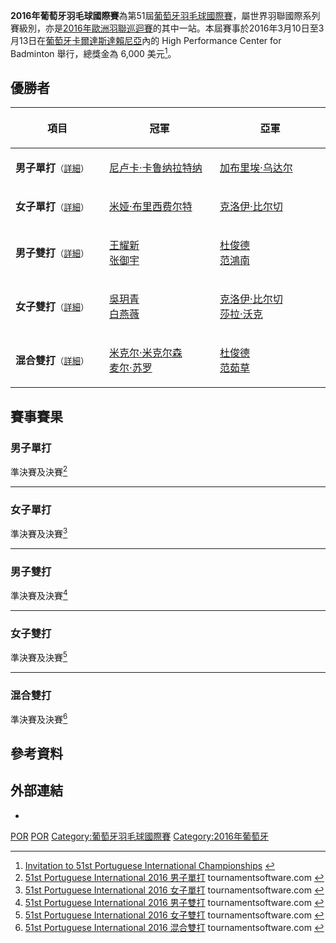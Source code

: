 {{noteTA|G1=Badminton}}
{{infobox badminton event
|name           = 2016年葡萄牙羽毛球國際賽
|image          = 
|size           = 
|caption        =
|dates          = 2016年3月10日－3月13日
|number_edition = 第51屆
|level          = 4B
|prize_money    = 6,000美元
|location       = {{POR}}[[卡爾達斯達賴尼亞|卡爾達斯達賴尼亞]]
|venue          = High Performance Center for Badminton
|previous       = 2015年葡萄牙羽毛球國際賽 
|next           = 2017年葡萄牙羽毛球國際賽
}}
'''2016年葡萄牙羽毛球國際賽'''為第51屆[[葡萄牙羽毛球國際賽|葡萄牙羽毛球國際賽]]，屬世界羽聯國際系列賽級別，亦是[[2016年歐洲羽聯巡迴賽|2016年歐洲羽聯巡迴賽]]的其中一站。本屆賽事於2016年3月10日至3月13日在[[葡萄牙|葡萄牙]][[卡爾達斯達賴尼亞|卡爾達斯達賴尼亞]]內的 High Performance Center for Badminton 舉行，總獎金為 6,000 美元<ref>[http://www.bwfbadminton.org/file.aspx?id=683632&dl=1 Invitation to 51st Portuguese International Championships] {{Wayback|url=http://www.bwfbadminton.org/file.aspx?id=683632&dl=1 |date=20160917225431 }}{{en}}</ref>。

== 優勝者 ==
{| class=wikitable style="font-size:small"
!width="200"|項目
!width="250"|冠軍
!width="250"|亞軍
|-
|'''男子單打'''<small>（[[#男子單打|詳細]]）</small>
|{{flagicon|SRI}} [[尼卢卡·卡鲁纳拉特纳|尼卢卡·卡鲁纳拉特纳]]
|{{flagicon|SWE}} [[加布里埃·乌达尔|加布里埃·乌达尔]]
|-
|'''女子單打'''<small>（[[#女子單打|詳細]]）</small>
|{{flagicon|DEN}} [[米娅·布里西费尔特|米娅·布里西费尔特]]
|{{flagicon|ENG}} [[克洛伊·比尔切|克洛伊·比尔切]]
|-
|'''男子雙打'''<small>（[[#男子雙打|詳細]]）</small>
|{{flagicon|MAS}} [[王耀新|王耀新]]<br/>{{flagicon|MAS}} [[张御宇|张御宇]]
|{{flagicon|VIE}} [[杜俊德|杜俊德]]<br/>{{flagicon|VIE}} [[范鴻南|范鴻南]]
|-
|'''女子雙打'''<small>（[[#女子雙打|詳細]]）</small>
|{{flagicon|MAS}} [[吳玥青|吳玥青]]<br/>{{flagicon|MAS}} [[白燕薇|白燕薇]]
|{{flagicon|ENG}} [[克洛伊·比尔切|克洛伊·比尔切]]<br/>{{flagicon|ENG}} [[莎拉·沃克|莎拉·沃克]]
|-
|'''混合雙打'''<small>（[[#混合雙打|詳細]]）</small>
|{{flagicon|DEN}} [[米克尔·米克尔森|米克尔·米克尔森]]<br/>{{flagicon|DEN}} [[麦尔·苏罗|麦尔·苏罗]]
|{{flagicon|VIE}} [[杜俊德|杜俊德]]<br/>{{flagicon|VIE}} [[范茹草|范茹草]]
|}

== 賽事賽果 ==
=== 男子單打 ===
;準決賽及決賽<ref name="MS">[http://bwf.tournamentsoftware.com/sport/draw.aspx?id=476955F2-8BEB-4418-9F2A-FE01ACF2B578&draw=2 51st Portuguese International 2016 男子單打] tournamentsoftware.com {{en}}</ref>
{{4TeamBracket-Tennis3-v2
| team-width=200
| RD1-seed1=
| RD1-team1={{flagicon|SRI}} [[迪奴卡·卡鲁纳拉特纳|迪奴卡·卡鲁纳拉特纳]]
| RD1-score1-1=10
| RD1-score1-2='''21
| RD1-score1-3=19
| RD1-seed2=Q
| RD1-team2='''{{flagicon|SWE}} [[加布里埃·乌达尔|加布里埃·乌达尔]]
| RD1-score2-1='''21
| RD1-score2-2=17
| RD1-score2-3='''21

| RD1-seed3=4
| RD1-team3='''{{nowrap|{{flagicon|SRI}} [[尼卢卡·卡鲁纳拉特纳|尼卢卡·卡鲁纳拉特纳]]}}
| RD1-score3-1=18
| RD1-score3-2='''21
| RD1-score3-3='''21
| RD1-seed4=5
| RD1-team4={{flagicon|SCO}} [[基兰·梅里利斯|基兰·梅里利斯]]
| RD1-score4-1='''21
| RD1-score4-2=14
| RD1-score4-3=19

| RD2-seed1=Q
| RD2-team1={{flagicon|SWE}} [[加布里埃·乌达尔|加布里埃·乌达尔]]
| RD2-score1-1=17
| RD2-score1-2=13
| RD2-score1-3=
| RD2-seed2=4
| RD2-team2='''{{nowrap|{{flagicon|SRI}} [[尼卢卡·卡鲁纳拉特纳|尼卢卡·卡鲁纳拉特纳]]}}
| RD2-score2-1='''21
| RD2-score2-2='''21
| RD2-score2-3=
}}
----

=== 女子單打 ===
;準決賽及決賽<ref name="WS">[http://bwf.tournamentsoftware.com/sport/draw.aspx?id=476955F2-8BEB-4418-9F2A-FE01ACF2B578&draw=4 51st Portuguese International 2016 女子單打] tournamentsoftware.com {{en}}</ref>
{{4TeamBracket-Tennis3-v2
| team-width=200
| RD1-seed1=5
| RD1-team1='''{{flagicon|DEN}} [[米娅·布里西费尔特|米娅·布里西费尔特]]
| RD1-score1-1='''21
| RD1-score1-2='''21
| RD1-score1-3=
| RD1-seed2=4
| RD1-team2={{flagicon|MAS}} [[林吟芳|林吟芳]]
| RD1-score2-1=18
| RD1-score2-2=16
| RD1-score2-3=

| RD1-seed3=3
| RD1-team3='''{{flagicon|ENG}} [[克洛伊·比尔切|克洛伊·比尔切]]
| RD1-score3-1='''21
| RD1-score3-2='''21
| RD1-score3-3=
| RD1-seed4=
| RD1-team4={{flagicon|MAS}} [[李盈盈|李盈盈]]
| RD1-score4-1=17
| RD1-score4-2=9
| RD1-score4-3=

| RD2-seed1=5
| RD2-team1='''{{flagicon|DEN}} [[米娅·布里西费尔特|米娅·布里西费尔特]]
| RD2-score1-1='''21
| RD2-score1-2='''21
| RD2-score1-3=
| RD2-seed2=3
| RD2-team2={{flagicon|ENG}} [[克洛伊·比尔切|克洛伊·比尔切]]
| RD2-score2-1=12
| RD2-score2-2=14
| RD2-score2-3=
}}
----

=== 男子雙打 ===
;準決賽及決賽<ref name="MD">[http://bwf.tournamentsoftware.com/sport/draw.aspx?id=476955F2-8BEB-4418-9F2A-FE01ACF2B578&draw=6 51st Portuguese International 2016 男子雙打] tournamentsoftware.com {{en}}</ref>
{{4TeamBracket-Tennis3-v2
| team-width=200
| RD1-seed1=1
| RD1-team1={{flagicon|POL}} [[米洛什·博哈特|米洛什·博哈特]]<br/> {{flagicon|POL}} [[卢卡斯·莫伦|卢卡斯·莫伦]]
| RD1-score1-1=17
| RD1-score1-2=19
| RD1-score1-3=
| RD1-seed2=
| RD1-team2='''{{flagicon|MAS}} [[王耀新|王耀新]]<br/> {{flagicon|MAS}} [[张御宇|张御宇]]
| RD1-score2-1='''21
| RD1-score2-2='''21
| RD1-score2-3=

| RD1-seed3=3
| RD1-team3={{nowrap|{{flagicon|POL}} [[帕维尔·皮特里亚|帕维尔·皮特里亚]]<br/> {{flagicon|POL}} [[沃伊切赫·苏库德拉尔塞克|沃伊切赫·苏库德拉尔塞克]]}}
| RD1-score3-1=15
| RD1-score3-2=18
| RD1-score3-3=
| RD1-seed4=
| RD1-team4='''{{flagicon|VIE}} [[杜俊德|杜俊德]]<br/> {{flagicon|VIE}} [[范鴻南|范鴻南]]
| RD1-score4-1='''21
| RD1-score4-2='''21
| RD1-score4-3=

| RD2-seed1=
| RD2-team1='''{{flagicon|MAS}} [[王耀新|王耀新]]<br/> {{flagicon|MAS}} [[张御宇|张御宇]]
| RD2-score1-1='''21
| RD2-score1-2='''24
| RD2-score1-3=
| RD2-seed2=
| RD2-team2={{flagicon|VIE}} [[杜俊德|杜俊德]]<br/> {{flagicon|VIE}} [[范鴻南|范鴻南]]
| RD2-score2-1=17
| RD2-score2-2=22
| RD2-score2-3=
}}
----

=== 女子雙打 ===
;準決賽及決賽<ref name="WD">[http://bwf.tournamentsoftware.com/sport/draw.aspx?id=476955F2-8BEB-4418-9F2A-FE01ACF2B578&draw=8 51st Portuguese International 2016 女子雙打] tournamentsoftware.com {{en}}</ref>
{{4TeamBracket-Tennis3-v2
| team-width=200
| RD1-seed1=
| RD1-team1='''{{flagicon|MAS}} [[吳玥青|吳玥青]]<br/> {{flagicon|MAS}} [[白燕薇|白燕薇]]
| RD1-score1-1='''21
| RD1-score1-2='''21
| RD1-score1-3=
| RD1-seed2=3
| RD1-team2={{flagicon|FIN}} [[玛蒂尔达·林霍尔姆|玛蒂尔达·林霍尔姆]]<br/> {{flagicon|FIN}} [[珍妮·奈斯特伦|珍妮·奈斯特伦]]
| RD1-score2-1=13
| RD1-score2-2=7
| RD1-score2-3=

| RD1-seed3=
| RD1-team3='''{{flagicon|ENG}} [[克洛伊·比尔切|克洛伊·比尔切]]<br/> {{flagicon|ENG}} [[莎拉·沃克|莎拉·沃克]]
| RD1-score3-1='''21
| RD1-score3-2='''21
| RD1-score3-3=
| RD1-seed4=2
| RD1-team4={{flagicon|MAS}} [[謝宜希|謝宜希]]<br/> {{flagicon|MAS}} [[陳嘉雯|陳嘉雯]]
| RD1-score4-1=13
| RD1-score4-2=14
| RD1-score4-3=

| RD2-seed1=
| RD2-team1='''{{flagicon|MAS}} [[吳玥青|吳玥青]]<br/> {{flagicon|MAS}} [[白燕薇|白燕薇]]
| RD2-score1-1='''21
| RD2-score1-2='''21
| RD2-score1-3=
| RD2-seed2=
| RD2-team2={{flagicon|ENG}} [[克洛伊·比尔切|克洛伊·比尔切]]<br/> {{flagicon|ENG}} [[莎拉·沃克|莎拉·沃克]]
| RD2-score2-1=9
| RD2-score2-2=15
| RD2-score2-3=
}}
----

=== 混合雙打 ===
;準決賽及決賽<ref name="XD">[http://bwf.tournamentsoftware.com/sport/draw.aspx?id=476955F2-8BEB-4418-9F2A-FE01ACF2B578&draw=10 51st Portuguese International 2016 混合雙打] tournamentsoftware.com {{en}}</ref>
{{4TeamBracket-Tennis3-v2
| team-width=200
| RD1-seed1=
| RD1-team1='''{{flagicon|VIE}} [[杜俊德|杜俊德]]<br/> {{flagicon|VIE}} [[范茹草|范茹草]]
| RD1-score1-1='''21
| RD1-score1-2='''21
| RD1-score1-3=
| RD1-seed2=
| RD1-team2={{flagicon|FRA}} [[托馬斯·瓦茲|托馬斯·瓦茲]]<br/> {{flagicon|FRA}} [[德尔菲娜·德尔吕|德尔菲娜·德尔吕]]
| RD1-score2-1=15
| RD1-score2-2=14
| RD1-score2-3=

| RD1-seed3=
| RD1-team3='''{{nowrap|{{flagicon|DEN}} [[米克尔·米克尔森|米克尔·米克尔森]]<br/> {{flagicon|DEN}} [[麦尔·苏罗|麦尔·苏罗]]}}
| RD1-score3-1='''21
| RD1-score3-2=19
| RD1-score3-3='''21
| RD1-seed4=
| RD1-team4={{flagicon|FRA}} [[朱利安·马尤|朱利安·马尤]]<br/> {{flagicon|FRA}} [[洛林·鲍曼|洛林·鲍曼]]
| RD1-score4-1=5
| RD1-score4-2='''21
| RD1-score4-3=15

| RD2-seed1=
| RD2-team1={{flagicon|VIE}} [[杜俊德|杜俊德]]<br/> {{flagicon|VIE}} [[范茹草|范茹草]]
| RD2-score1-1=19
| RD2-score1-2='''21
| RD2-score1-3=19
| RD2-seed2=
| RD2-team2='''{{nowrap|{{flagicon|DEN}} [[米克尔·米克尔森|米克尔·米克尔森]]<br/> {{flagicon|DEN}} [[麦尔·苏罗|麦尔·苏罗]]}}
| RD2-score2-1='''21
| RD2-score2-2=17
| RD2-score2-3='''21
}}

== 參考資料 ==
{{Reflist}}

==外部連結==
*{{official|http://www.fpbadminton.pt}}{{pt}}

[[Category:2016年世界羽聯國際系列賽|POR]]
[[Category:2016年歐洲羽聯巡迴賽|POR]]
[[Category:葡萄牙羽毛球國際賽|Category:葡萄牙羽毛球國際賽]]
[[Category:2016年葡萄牙|Category:2016年葡萄牙]]